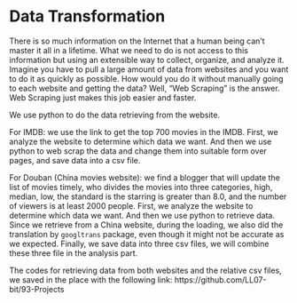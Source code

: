 # Data Transformation

There is so much information on the Internet that a human being can’t master it all in a lifetime. What we need to do is not access to this information but using an extensible way to collect, organize, and analyze it. Imagine you have to pull a large amount of data from websites and you want to do it as quickly as possible. How would you do it without manually going to each website and getting the data? Well, “Web Scraping” is the answer. Web Scraping just makes this job easier and faster.

We use python to do the data retrieving from the website.

For IMDB:
we use the link to get the top 700 movies in the IMDB. First, we analyze the website to determine which data we want. And then we use python to web scrap the data and change them into suitable form over pages, and save data into a csv file.

For Douban (China movies website):
we find a blogger that will update the list of movies timely, who divides the movies into three categories, high, median, low, the standard is the starring is greater than 8.0, and the number of viewers is at least 2000 people.
First, we analyze the website to determine which data we want. And then we use python to retrieve data. Since we retrieve from a China website, during the loading, we also did the translation by `googltrans` package, even though it might not be accurate as we expected. Finally, we save data into three csv files, we will combine these three file in the analysis part.

The codes for retrieving data from both websites and the relative csv files, we saved in the place with the following link: https://github.com/LL07-bit/93-Projects
